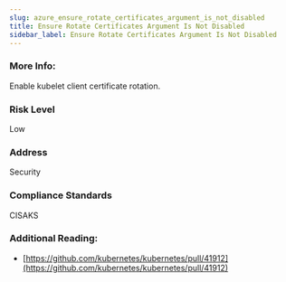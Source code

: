```yaml
---
slug: azure_ensure_rotate_certificates_argument_is_not_disabled
title: Ensure Rotate Certificates Argument Is Not Disabled
sidebar_label: Ensure Rotate Certificates Argument Is Not Disabled
---
```


### More Info:

Enable kubelet client certificate rotation.

### Risk Level

Low

### Address

Security

### Compliance Standards

CISAKS

### Additional Reading:

- [https://github.com/kubernetes/kubernetes/pull/41912](https://github.com/kubernetes/kubernetes/pull/41912) 

